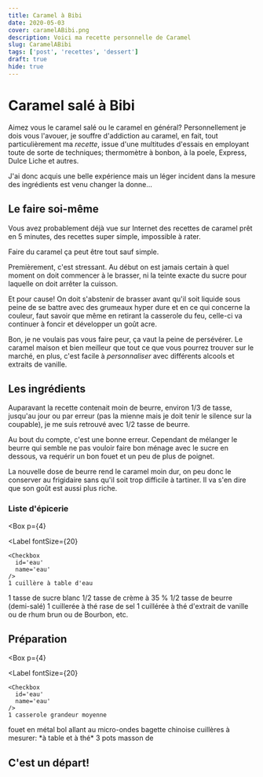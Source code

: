 ```yaml
---
title: Caramel à Bibi
date: 2020-05-03
cover: caramelABibi.png
description: Voici ma recette personnelle de Caramel
slug: CaramelABibi
tags: ['post', 'recettes', 'dessert']
draft: true
hide: true
---
```


# Caramel salé à **Bibi**

Aimez vous le caramel salé ou le caramel en général? Personnellement je dois vous l'avouer, je souffre d'addiction au caramel, en fait, tout particulièrement ma *recette*, issue d'une multitudes d'essais en employant toute de sorte de techniques; thermomètre à bonbon, à la poele, Express, Dulce Liche et autres.

J'ai donc acquis une belle expérience mais un léger incident dans la mesure des ingrédients est venu changer la donne...

## Le faire soi-même

Vous avez probablement déjà vue sur Internet des recettes de caramel prêt en 5 minutes, des recettes super simple, impossible à rater.

Faire du caramel ça peut être tout sauf simple.

Premièrement, c'est stressant. Au début on est jamais certain à quel moment on doit commencer à le brasser, ni la teinte exacte du sucre pour laquelle on doit arrêter la cuisson.

Et pour cause! On doit s'abstenir de brasser avant qu'il soit liquide sous peine de se battre avec des grumeaux hyper dure et en ce qui concerne la couleur, faut savoir que même en retirant la casserole du feu, celle-ci va continuer à foncir et développer un goût acre.

Bon, je ne voulais pas vous faire peur, ça vaut la peine de persévérer. Le caramel maison et bien meilleur que tout ce que vous pourrez trouver sur le marché, en plus, c'est facile à *personnaliser* avec différents alcools et extraits de vanille.

## Les ingrédients

Auparavant la recette contenait moin de beurre, environ 1/3 de tasse, jusqu'au jour ou par erreur (pas la mienne mais je doit tenir le silence sur la coupable), je me suis retrouvé avec 1/2 tasse de beurre.

Au bout du compte, c'est une bonne erreur. Cependant de mélanger le beurre qui semble ne pas vouloir faire bon ménage avec le sucre en dessous, va requérir un bon fouet et un peu de plus de poignet.

La nouvelle dose de beurre rend le caramel moin dur, on peu donc le conserver au frigidaire sans qu'il soit trop difficile à tartiner. Il va s'en dire que son goût est aussi plus riche.

### Liste d'épicerie


<Box 
  p={4}
>
  <Label
  fontSize={20}
  >
    <Checkbox
      id='eau'
      name='eau'
    />
    1 cuillère à table d'eau
  </Label>
  <Label
  fontSize={20}
  >
    <Checkbox
      id='sucre'
      name='sucre'
    />
    1 tasse de sucre blanc
  </Label>
  <Label
  fontSize={20}
  >
    <Checkbox
      id='creme'
      name='creme'
    />
	1/2  tasse de crème à 35 %
  </Label>
  <Label
  fontSize={20}
  >
    <Checkbox
      id='beurre'
      name='beurre'
    />
    1/2 tasse de beurre (demi-salé)
  </Label>
  <Label
  fontSize={20}
  >
    <Checkbox
      id='sel'
      name='sel'
    />
    1 cuillerée à thé rase de sel
  </Label>
  <Label
  fontSize={20}
  >
    <Checkbox
      id='vanille'
      name='vanille'
    />
    1 cuillérée à thé d'extrait de vanille ou de rhum brun ou de Bourbon, etc.
  </Label>
</Box>


## Préparation 

<Box 
  p={4}
>
  <Label
  fontSize={20}
  >
    <Checkbox
      id='eau'
      name='eau'
    />
    1 casserole grandeur moyenne
  </Label>
  <Label
  fontSize={20}
  >
    <Checkbox
      id='sucre'
      name='sucre'
    />
    fouet en métal
  </Label>
  <Label
  fontSize={20}
  >
    <Checkbox
      id='creme'
      name='creme'
    />
	bol allant au micro-ondes
  </Label>
  <Label
  fontSize={20}
  >
    <Checkbox
      id='beurre'
      name='beurre'
    />
    bagette chinoise
  </Label>
  <Label
  fontSize={20}
  >
    <Checkbox
      id='sel'
      name='sel'
    />
    cuillères à mesurer: *à table et à thé* 
  </Label>
  <Label
  fontSize={20}
  >
    <Checkbox
      id='vanille'
      name='vanille'
    />
    3 pots masson de 
  </Label>
</Box>


## C'est un départ!


